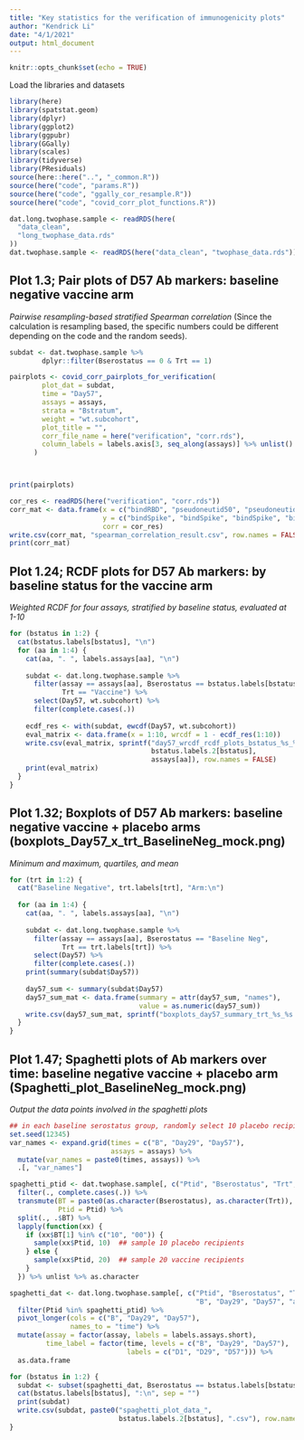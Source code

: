 ```yaml
---
title: "Key statistics for the verification of immunogenicity plots"
author: "Kendrick Li"
date: "4/1/2021"
output: html_document
---
```


```r
knitr::opts_chunk$set(echo = TRUE)
```
Load the libraries and datasets

```r
library(here)
library(spatstat.geom)
library(dplyr)
library(ggplot2)
library(ggpubr)
library(GGally)
library(scales)
library(tidyverse)
library(PResiduals)
source(here::here("..", "_common.R"))
source(here("code", "params.R"))
source(here("code", "ggally_cor_resample.R"))
source(here("code", "covid_corr_plot_functions.R"))

dat.long.twophase.sample <- readRDS(here(
  "data_clean",
  "long_twophase_data.rds"
))
dat.twophase.sample <- readRDS(here("data_clean", "twophase_data.rds"))

```
## Plot 1.3; Pair plots of D57 Ab markers: baseline negative vaccine arm 
*Pairwise resampling-based stratified Spearman correlation*
(Since the calculation is resampling based, the specific numbers could be different depending on the code and the random seeds).

```r
subdat <- dat.twophase.sample %>%
        dplyr::filter(Bserostatus == 0 & Trt == 1)

pairplots <- covid_corr_pairplots_for_verification(
        plot_dat = subdat,
        time = "Day57",
        assays = assays,
        strata = "Bstratum",
        weight = "wt.subcohort",
        plot_title = "",
        corr_file_name = here("verification", "corr.rds"),
        column_labels = labels.axis[3, seq_along(assays)] %>% unlist()
      )



print(pairplots)
```



```r
cor_res <- readRDS(here("verification", "corr.rds"))
corr_mat <- data.frame(x = c("bindRBD", "pseudoneutid50", "pseudoneutid80", "pseudoneutid50", "pseudoneutid80", "pseudoneutid80"),
                       y = c("bindSpike", "bindSpike", "bindSpike", "bindRBD", "bindRBD", "pseudoneutid50"),
                       corr = cor_res)
write.csv(corr_mat, "spearman_correlation_result.csv", row.names = FALSE)
print(corr_mat)
```



## Plot 1.24; RCDF plots for D57 Ab markers: by baseline status for the vaccine arm
*Weighted RCDF for four assays, stratified by baseline status, evaluated at 1-10*

```r
for (bstatus in 1:2) {
  cat(bstatus.labels[bstatus], "\n")
  for (aa in 1:4) {
    cat(aa, ". ", labels.assays[aa], "\n")
    
    subdat <- dat.long.twophase.sample %>%
      filter(assay == assays[aa], Bserostatus == bstatus.labels[bstatus],
             Trt == "Vaccine") %>%
      select(Day57, wt.subcohort) %>%
      filter(complete.cases(.))
    
    ecdf_res <- with(subdat, ewcdf(Day57, wt.subcohort))
    eval_matrix <- data.frame(x = 1:10, wrcdf = 1 - ecdf_res(1:10))
    write.csv(eval_matrix, sprintf("day57_wrcdf_rcdf_plots_bstatus_%s_%s.csv",
                                   bstatus.labels.2[bstatus],
                                   assays[aa]), row.names = FALSE)
    print(eval_matrix)
  }
}


```
## Plot 1.32; Boxplots of D57 Ab markers: baseline negative vaccine + placebo arms (boxplots_Day57_x_trt_BaselineNeg_mock.png)

*Minimum and maximum, quartiles, and mean*

```r
for (trt in 1:2) {
  cat("Baseline Negative", trt.labels[trt], "Arm:\n")
  
  for (aa in 1:4) {
    cat(aa, ". ", labels.assays[aa], "\n")
    
    subdat <- dat.long.twophase.sample %>%
      filter(assay == assays[aa], Bserostatus == "Baseline Neg",
             Trt == trt.labels[trt]) %>%
      select(Day57) %>%
      filter(complete.cases(.))
    print(summary(subdat$Day57))
    
    day57_sum <- summary(subdat$Day57) 
    day57_sum_mat <- data.frame(summary = attr(day57_sum, "names"),
                                value = as.numeric(day57_sum))
    write.csv(day57_sum_mat, sprintf("boxplots_day57_summary_trt_%s_%s.csv", trt.labels[trt], assays[aa]), row.names = FALSE)
  }
}
```

## Plot 1.47; Spaghetti plots of Ab markers over time: baseline negative vaccine + placebo arm (Spaghetti_plot_BaselineNeg_mock.png)
*Output the data points involved in the spaghetti plots*
```r
## in each baseline serostatus group, randomly select 10 placebo recipients and 20 vaccine recipients
set.seed(12345)
var_names <- expand.grid(times = c("B", "Day29", "Day57"),
                         assays = assays) %>%
  mutate(var_names = paste0(times, assays)) %>%
  .[, "var_names"]

spaghetti_ptid <- dat.twophase.sample[, c("Ptid", "Bserostatus", "Trt", var_names)] %>%
  filter(., complete.cases(.)) %>%
  transmute(BT = paste0(as.character(Bserostatus), as.character(Trt)),
            Ptid = Ptid) %>%
  split(., .$BT) %>%
  lapply(function(xx) {
    if (xx$BT[1] %in% c("10", "00")) {
      sample(xx$Ptid, 10)  ## sample 10 placebo recipients
    } else {
      sample(xx$Ptid, 20)  ## sample 20 vaccine recipients
    }
  }) %>% unlist %>% as.character

spaghetti_dat <- dat.long.twophase.sample[, c("Ptid", "Bserostatus", "Trt", 
                                              "B", "Day29", "Day57", "assay")] %>%
  filter(Ptid %in% spaghetti_ptid) %>%
  pivot_longer(cols = c("B", "Day29", "Day57"),
               names_to = "time") %>%
  mutate(assay = factor(assay, labels = labels.assays.short),
         time_label = factor(time, levels = c("B", "Day29", "Day57"),
                             labels = c("D1", "D29", "D57"))) %>%
  as.data.frame

for (bstatus in 1:2) {
  subdat <- subset(spaghetti_dat, Bserostatus == bstatus.labels[bstatus])
  cat(bstatus.labels[bstatus], ":\n", sep = "")
  print(subdat)
  write.csv(subdat, paste0("spaghetti_plot_data_",
                           bstatus.labels.2[bstatus], ".csv"), row.names = FALSE)
}


```